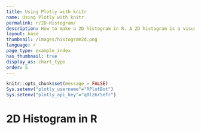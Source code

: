 ```yaml
---
title: Using Plotly with knitr
name: Using Plotly with knitr
permalink: r/2D-Histogram/
description: How to make a 2D histogram in R. A 2D histogram is a visualization of a bivariate distribution.
layout: base
thumbnail: /images/histogram2d.png
language: r
page_type: example_index
has_thumbnail: true
display_as: chart_type
order: 5
---
```


```r
knitr::opts_chunk$set(message = FALSE)
Sys.setenv("plotly_username"="RPlotBot")
Sys.setenv("plotly_api_key"="q0lz6r5efr")
```
# 2D Histogram in R
